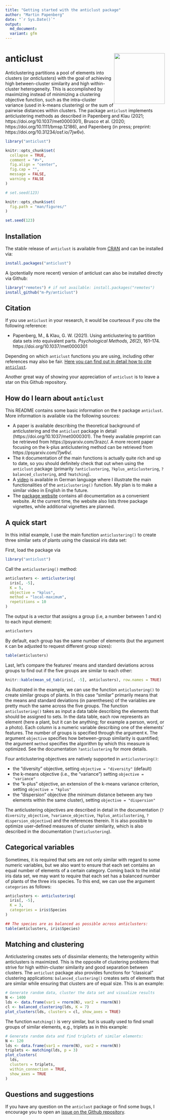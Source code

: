 ```yaml
---
title: "Getting started with the anticlust package"
author: "Martin Papenberg"
date: "`r Sys.Date()`"
output:
  md_document:
  variant: gfm
---
```


# anticlust <a href='https://m-py.github.io/anticlust/'><img src='man/figures/anticlustStickerV1-0.svg' style="float:right; height:160px" /></a>

Anticlustering partitions a pool of elements into clusters (or *anticlusters*) with the goal of achieving high between-cluster similarity and high within-cluster heterogeneity. This is accomplished by maximizing instead of minimizing a clustering objective function, such as the intra-cluster variance (used in k-means clustering) or the sum of pairwise distances within clusters. The package `anticlust` implements anticlustering methods as described in Papenberg and Klau (2021; https://doi.org/10.1037/met0000301), Brusco et al. (2020; https://doi.org/10.1111/bmsp.12186), and Papenberg (in press; preprint: https://doi.org/10.31234/osf.io/7jw6v).

```r
library("anticlust")

knitr::opts_chunk$set(
  collapse = TRUE,
  comment = "#>",
  fig.align = "center",
  fig.cap = "",
  message = FALSE,
  warning = FALSE
)

# set.seed(123)

knitr::opts_chunk$set(
  fig.path = "man/figures/"
)

set.seed(123)

```

## Installation

The stable release of `anticlust` is available from [CRAN](https://CRAN.R-project.org/package=anticlust) and can be installed via:

```R
install.packages("anticlust")
```

A (potentially more recent) version of anticlust can also be installed directly via Github:

```R
library("remotes") # if not available: install.packages("remotes")
install_github("m-Py/anticlust")
```

## Citation

If you use `anticlust` in your research, it would be courteous if you cite the following reference:

- Papenberg, M., & Klau, G. W. (2021). Using anticlustering to partition data sets into equivalent parts. *Psychological Methods, 26*(2), 161--174. https://doi.org/10.1037/met0000301

Depending on which `anticlust` functions you are using, including other references may also be fair. [Here you can find out in detail how to cite `anticlust`](HOW_TO_CITE_ANTICLUST.md).

Another great way of showing your appreciation of `anticlust` is to leave a star on this Github repository.

## How do I learn about `anticlust`

This README contains some basic information on the `R` package `anticlust`. More information is available via the following sources:

- A paper is available describing the theoretical background of anticlustering and the `anticlust` package in detail (https://doi.org/10.1037/met0000301). The freely available preprint can be retrieved from https://psyarxiv.com/3razc/. A more recent paper focusing on the k-plus anticlustering method can be retrieved from https://psyarxiv.com/7jw6v/.
- The `R` documentation of the main functions is actually quite rich and up to date, so you should definitely check that out when using the `anticlust` package (primarily `?anticlustering`, `?kplus_anticlustering`, `?balanced_clustering`, and `?matching`).
- A [video](https://youtu.be/YGrhSmi1oA8) is available in German language where I illustrate the main functionalities of the `anticlustering()` function. My plan is to make a similar video in English in the future. 
- The [package website](https://m-py.github.io/anticlust/) contains all documentation as a convenient website. At the current time, the website also lists three package vignettes, while additional vignettes are planned.

## A quick start

In this initial example, I use the main function `anticlustering()` to create three similar sets of plants using the classical iris data set:

First, load the package via
```r
library("anticlust")
```

Call the `anticlustering()` method: 

```r
anticlusters <- anticlustering(
  iris[, -5],
  K = 5,
  objective = "kplus",
  method = "local-maximum",
  repetitions = 10
)
```

The output is a vector that assigns a group (i.e, a number between 1 and `K`) to each input element:

```r
anticlusters
```

By default, each group has the same number of elements (but the argument `K` can be adjusted to request different group sizes):

```r
table(anticlusters)
```

Last, let's compare the features' means and standard deviations across groups to find out if the five groups are similar to each other:

```r
knitr::kable(mean_sd_tab(iris[, -5], anticlusters), row.names = TRUE)
```

As illustrated in the example, we can use the function `anticlustering()` to create similar groups of plants. In this case "similar" primarily means that the means and standard deviations (in parentheses) of the variables are pretty much the same across the five groups. The function `anticlustering()` takes as input a data table describing the elements that should be assigned to sets. In the data table, each row represents an element (here a plant, but it can be anything; for example a person, word, or a photo). Each column is a numeric variable describing one of the elements' features. The number of groups is specified through the argument `K`. The argument `objective` specifies how between-group similarity is quantified; the argument `method` specifies the algorithm by which this measure is optimized. See the documentation `?anticlustering` for more details. 

Four anticlustering objectives are natively supported in `anticlustering()`:

- the "diversity" objective, setting `objective = "diversity"` (default)
- the k-means objective (i.e., the "variance") setting `objective = "variance"`
- the "k-plus" objective, an extension of the k-means variance criterion, setting `objective = "kplus"`
- the "dispersion" objective (the minimum distance between any two elements within the same cluster), setting `objective = "dispersion"`

The anticlustering objectives are described in detail in the documentation (`?diversity_objective`, `?variance_objective`, `?kplus_anticlustering`, `?dispersion_objective`) and the references therein. It is also possible to optimize user-defined measures of cluster similarity, which is also described in the documentation (`?anticlustering`).

## Categorical variables

Sometimes, it is required that sets are not only similar with regard to
some numeric variables, but we also want to ensure that each set
contains an equal number of elements of a certain category. Coming back
to the initial iris data set, we may want to require that each set has a
balanced number of plants of the three iris species. To this end, we can
use the argument `categories` as follows:

```r
anticlusters <- anticlustering(
  iris[, -5],
  K = 3,
  categories = iris$Species
)

## The species are as balanced as possible across anticlusters:
table(anticlusters, iris$Species)

```

## Matching and clustering

Anticlustering creates sets of dissimilar elements; the heterogenity within anticlusters is maximized. This is the opposite of clustering problems that strive for high within-cluster similarity and good separation between clusters. The `anticlust` package also provides functions for "classical" clustering applications: `balanced_clustering()` creates sets of elements that are similar while ensuring that clusters are of equal size. This is an example:

```r
# Generate random data, cluster the data set and visualize results
N <- 1400
lds <- data.frame(var1 = rnorm(N), var2 = rnorm(N))
cl <- balanced_clustering(lds, K = 7)
plot_clusters(lds, clusters = cl, show_axes = TRUE)
```

The function `matching()` is very similar, but is usually used to find small groups of similar elements, e.g., triplets as in this example:

```r
# Generate random data and find triplets of similar elements:
N <- 120
lds <- data.frame(var1 = rnorm(N), var2 = rnorm(N))
triplets <- matching(lds, p = 3)
plot_clusters(
  lds,
  clusters = triplets,
  within_connection = TRUE,
  show_axes = TRUE
)
```

## Questions and suggestions

If you have any question on the `anticlust` package or find some bugs, I encourage you to open an [issue on the Github repository](https://github.com/m-Py/anticlust/issues).
